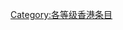 {{catmore1|[[WikiProject:香港|WikiProject:香港]]}}
{{Articles by Quality|topic=香港|project=香港|format=toc}}
{{CategoryTOC}}
{{cat class | topic=香港|class=模板|sort=香港}}
{{emptycat}}

[[Category:各等级香港条目|Category:各等级香港条目]]